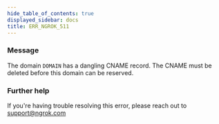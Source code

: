 ```yaml
---
hide_table_of_contents: true
displayed_sidebar: docs
title: ERR_NGROK_511
---
```


### Message

The domain `DOMAIN` has a dangling CNAME record. The CNAME must be deleted before this domain can be reserved.

### Further help

If you're having trouble resolving this error, please reach out to [support@ngrok.com](mailto:support@ngrok.com?subject=Help%20with%20ERR_NGROK_511)
